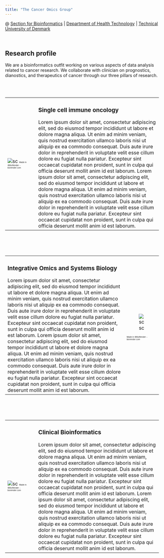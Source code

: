 ```yaml
---
title: "The Cancer Omics Group"
---
```


@ <span style="color: #008CBA;">[Section for Bioinformatics](https://www.healthtech.dtu.dk/english/research/digital-health-and-biological-modelling/section-bioinformatics)</span> | <span style="color: #008CBA;">[Department of Health Technology](www.healthtech.dtu)</span> | <span style="color: #008CBA;">[Technical University of Denmark](www.dtu.dk)</span>

<br>

## Research profile

We are a bioinformatics outfit working on various aspects of data analysis related to cancer research. We collaborate with clinician on prognostics, dianostics, and therapeutics of cancer through our three pillars of research.

<br><br>


<table style="width:100%">
<col width="20%">
<col width="80%">
<tr>

<td>
![sc](images/immune_ocnology_2.png) 
<span style="font-size:0.4em">Made in ©BioRender - biorender.com</span>
</td>

<td>
### Single cell immune oncology
Lorem ipsum dolor sit amet, consectetur adipiscing elit, sed do eiusmod tempor incididunt ut labore et dolore magna aliqua. Ut enim ad minim veniam, quis nostrud exercitation ullamco laboris nisi ut aliquip ex ea commodo consequat. Duis aute irure dolor in reprehenderit in voluptate velit esse cillum dolore eu fugiat nulla pariatur. Excepteur sint occaecat cupidatat non proident, sunt in culpa qui officia deserunt mollit anim id est laborum. Lorem ipsum dolor sit amet, consectetur adipiscing elit, sed do eiusmod tempor incididunt ut labore et dolore magna aliqua. Ut enim ad minim veniam, quis nostrud exercitation ullamco laboris nisi ut aliquip ex ea commodo consequat. Duis aute irure dolor in reprehenderit in voluptate velit esse cillum dolore eu fugiat nulla pariatur. Excepteur sint occaecat cupidatat non proident, sunt in culpa qui officia deserunt mollit anim id est laborum.
</td>

</tr>
</table>

<br><br><br>

<table style="width:100%">
<col width="80%">
<col width="20%">
<tr>

<td>
### Integrative Omics and Systems Biology
Lorem ipsum dolor sit amet, consectetur adipiscing elit, sed do eiusmod tempor incididunt ut labore et dolore magna aliqua. Ut enim ad minim veniam, quis nostrud exercitation ullamco laboris nisi ut aliquip ex ea commodo consequat. Duis aute irure dolor in reprehenderit in voluptate velit esse cillum dolore eu fugiat nulla pariatur. Excepteur sint occaecat cupidatat non proident, sunt in culpa qui officia deserunt mollit anim id est laborum. Lorem ipsum dolor sit amet, consectetur adipiscing elit, sed do eiusmod tempor incididunt ut labore et dolore magna aliqua. Ut enim ad minim veniam, quis nostrud exercitation ullamco laboris nisi ut aliquip ex ea commodo consequat. Duis aute irure dolor in reprehenderit in voluptate velit esse cillum dolore eu fugiat nulla pariatur. Excepteur sint occaecat cupidatat non proident, sunt in culpa qui officia deserunt mollit anim id est laborum.
</td>

<td>
![sc](images/sysbio2.png)
<div align="right"><span style="font-size:0.4em">Made in ©BioRender - biorender.com</span></div>
</td>

</tr>
</table>

<br><br><br>

<table style="width:100%">
<col width="20%">
<col width="80%">
<tr>

<td>
![sc](images/clinical_bioinformatics_2.png)
<span style="font-size:0.4em">Made in ©BioRender - biorender.com</span>
</td>

<td>
### Clinical Bioinformatics
Lorem ipsum dolor sit amet, consectetur adipiscing elit, sed do eiusmod tempor incididunt ut labore et dolore magna aliqua. Ut enim ad minim veniam, quis nostrud exercitation ullamco laboris nisi ut aliquip ex ea commodo consequat. Duis aute irure dolor in reprehenderit in voluptate velit esse cillum dolore eu fugiat nulla pariatur. Excepteur sint occaecat cupidatat non proident, sunt in culpa qui officia deserunt mollit anim id est laborum. Lorem ipsum dolor sit amet, consectetur adipiscing elit, sed do eiusmod tempor incididunt ut labore et dolore magna aliqua. Ut enim ad minim veniam, quis nostrud exercitation ullamco laboris nisi ut aliquip ex ea commodo consequat. Duis aute irure dolor in reprehenderit in voluptate velit esse cillum dolore eu fugiat nulla pariatur. Excepteur sint occaecat cupidatat non proident, sunt in culpa qui officia deserunt mollit anim id est laborum.
</td>

</tr>
</table>

<br>